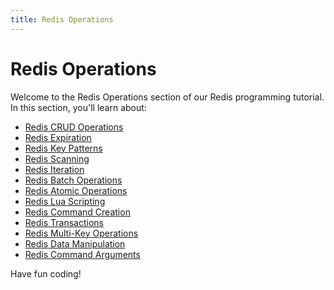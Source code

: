 ```yaml
---
title: Redis Operations
---
```


# Redis Operations

Welcome to the Redis Operations section of our Redis programming tutorial. In this section, you'll learn about:

- [Redis CRUD Operations](./0-redis-crud.mdx)
- [Redis Expiration](./1-redis-expiration.mdx)
- [Redis Key Patterns](./2-redis-key-patterns.mdx)
- [Redis Scanning](./3-redis-scanning.mdx)
- [Redis Iteration](./4-redis-iteration.mdx)
- [Redis Batch Operations](./5-redis-batch-operations.mdx)
- [Redis Atomic Operations](./6-redis-atomic-operations.mdx)
- [Redis Lua Scripting](./7-redis-lua-scripting.mdx)
- [Redis Command Creation](./8-redis-command-creation.mdx)
- [Redis Transactions](./9-redis-transactions.mdx)
- [Redis Multi-Key Operations](./10-redis-multi-key-operations.mdx)
- [Redis Data Manipulation](./11-redis-data-manipulation.mdx)
- [Redis Command Arguments](./12-redis-command-arguments.mdx)

Have fun coding!